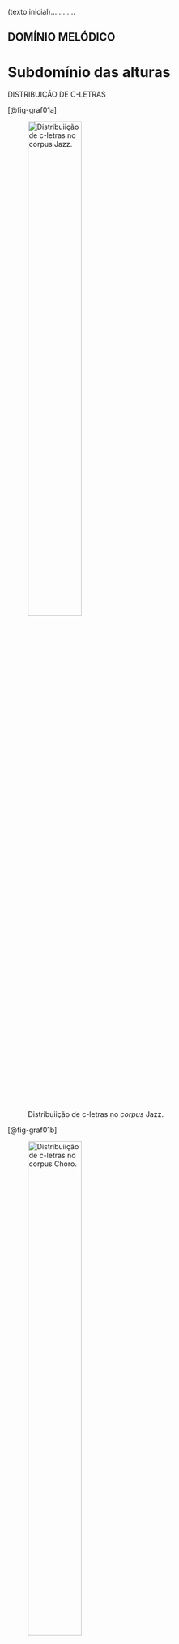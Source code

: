 (texto inicial)............

## DOMÍNIO MELÓDICO

# Subdomínio das alturas

DISTRIBUIÇÃO DE C-LETRAS

[@fig-graf01a]

![Distribuiição de c-letras no *corpus* Jazz.](../figs/grafico-01a.png){width=50% #fig-graf01a}

[@fig-graf01b]

![Distribuiição de c-letras no *corpus* Choro.](../figs/grafico-01b.png){width=50% #fig-graf01b}

[@fig-graf01c]

![Distribuiição de c-letras no *corpus* Samba.](../figs/grafico-01c.png){width=50% #fig-graf01c}

[@fig-graf01d]

![Distribuiição de c-letras no *corpus* Tom Jobim.](../figs/grafico-01d.png){width=50% #fig-graf01d}

[@fig-graf01e]

![Distribuiição de c-letras no *corpus* Ivan Lins.](../figs/grafico-01e.png){width=50% #fig-graf01e}

[@fig-graf01f]

![Distribuiição de c-letras no *corpus* Chico Buarque.](../figs/grafico-01f.png){width=50% #fig-graf01f}

[@fig-graf01g]

![Distribuiição de c-letras no *corpus* Edu Lobo.](../figs/grafico-01g.png){width=50% #fig-graf01g}

[@fig-graf01h]

![Distribuiição de c-letras no *corpus* Caetano Veloso.](../figs/grafico-01h.png){width=50% #fig-graf01h}

[@fig-graf01i]

![Distribuiição de c-letras no *corpus* Djavan.](../figs/grafico-01i.png){width=50% #fig-graf01i}

[@fig-graf01j]

![Distribuiição de c-letras no *corpus* João Bosco.](../figs/grafico-01j.png){width=50% #fig-graf01j}

[@fig-graf01k]

![Distribuiição de c-letras no *corpus* Milton Nascimento.](../figs/grafico-01k.png){width=50% #fig-graf01k}

[@fig-graf01l]

![Distribuiição de c-letras no *corpus* Gilberto Gil.](../figs/grafico-01l.png){width=50% #fig-graf01l}

[@fig-graf01m]

![Distribuiição de c-letras no *corpus* Rita Lee.](../figs/grafico-01m.png){width=50% #fig-graf01m}

[@fig-graf01n]

![Distribuiição de c-letra no conjunto MPB (compositores 1 a 10).](../figs/grafico-01n.png){width=50% #fig-graf01n}

[@fig-graf01]

![Comparação das distribuições das c-letras nos *corpora* dos grupo de controle (acima), dos compositores (centro) e do conjunto MPB (abaixo).](../figs/grafico-01.png){width=100% #fig-graf01}
